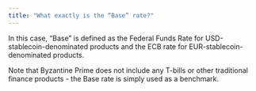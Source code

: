 ```yaml
---
title: "What exactly is the “Base” rate?"
---
```


In this case, “Base” is defined as the Federal Funds Rate for USD-stablecoin-denominated products and the ECB rate for EUR-stablecoin-denominated products.

Note that Byzantine Prime does not include any T-bills or other traditional finance products - the Base rate is simply used as a benchmark.